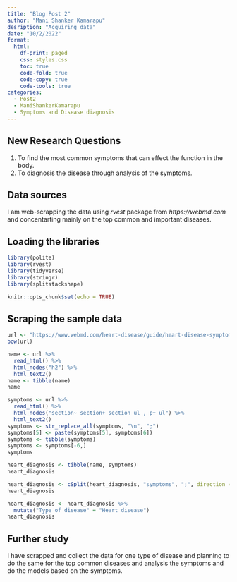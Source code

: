 ```yaml
---
title: "Blog Post 2"
author: "Mani Shanker Kamarapu"
desription: "Acquiring data"
date: "10/2/2022"
format:
  html:
    df-print: paged
    css: styles.css
    toc: true
    code-fold: true
    code-copy: true
    code-tools: true
categories:
  - Post2
  - ManiShankerKamarapu
  - Symptoms and Disease diagnosis
---
```


::: callout-tip
## New Research Questions

1.  To find the most common symptoms that can effect the function in the body.
2.  To diagnosis the disease through analysis of the symptoms.
:::

## Data sources

I am web-scrapping the data using *rvest* package from *https://webmd.com* and concentarting mainly on the top common and important diseases.

## Loading the libraries

```r
library(polite)
library(rvest)
library(tidyverse)
library(stringr)
library(splitstackshape)

knitr::opts_chunk$set(echo = TRUE)
```

## Scraping the sample data

```r
url <- "https://www.webmd.com/heart-disease/guide/heart-disease-symptoms"
bow(url)
```

```r
name <- url %>%
  read_html() %>%
  html_nodes("h2") %>%
  html_text2()
name <- tibble(name)
name
```

```r
symptoms <- url %>%
  read_html() %>%
  html_nodes("section~ section+ section ul , p+ ul") %>%
  html_text2()
symptoms <- str_replace_all(symptoms, "\n", ";")
symptoms[5] <- paste(symptoms[5], symptoms[6])
symptoms <- tibble(symptoms)
symptoms <- symptoms[-6,]
symptoms
```

```r
heart_diagnosis <- tibble(name, symptoms)
heart_diagnosis
```

```r
heart_diagnosis <- cSplit(heart_diagnosis, "symptoms", ";", direction = "long")
heart_diagnosis
```

```r
heart_diagnosis <- heart_diagnosis %>%
  mutate("Type of disease" = "Heart disease")
heart_diagnosis
```

## Further study

I have scrapped and collect the data for one type of disease and planning to do the same for the top common diseases and analysis the symptoms and do the models based on the symptoms.
